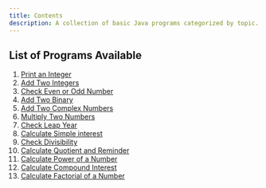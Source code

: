 ```yaml
---
title: Contents
description: A collection of basic Java programs categorized by topic.
---
```


## List of Programs Available

1. [Print an Integer](/programs/print-an-integer)
2. [Add Two Integers](/programs/add-two-integers)
3. [Check Even or Odd Number](/programs/check-even-or-odd)
4. [Add Two Binary](/programs/java-program-to-add-two-binary-numbers)
5. [Add Two Complex Numbers](/programs/java-program-to-add-two-complex-numbers)
6. [Multiply Two Numbers](/programs/multiply-two-numbers)
7. [Check Leap Year](/programs/java-program-to-check-Leap-year)
8. [Calculate Simple interest](/programs/calculate-simple-interest)
9. [Check Divisibility](/programs/java-program-to-check-divisbility)
10. [Calculate Quotient and Reminder](/programs/find-quotient-and-reminder)
11. [Calculate Power of a Number](/programs/calculate-power-of-a-number)
12. [Calculate Compound Interest](/programs/calculate-compound-interest)
13. [Calculate Factorial of a Number](/programs/factorial-in-java)
